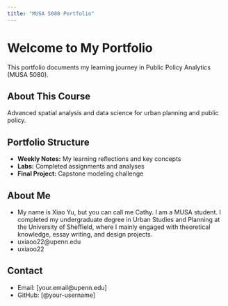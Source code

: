 ```yaml
---
title: "MUSA 5080 Portfolio"
---
```


# Welcome to My Portfolio

This portfolio documents my learning journey in Public Policy Analytics (MUSA 5080).

## About This Course
Advanced spatial analysis and data science for urban planning and public policy.

## Portfolio Structure
- **Weekly Notes:** My learning reflections and key concepts
- **Labs:** Completed assignments and analyses
- **Final Project:** Capstone modeling challenge

## About Me
- My name is Xiao Yu, but you can call me Cathy. I am a MUSA student. I completed my undergraduate degree in Urban Studies and Planning at the University of Sheffield, where I mainly engaged with theoretical knowledge, essay writing, and design projects.
- uxiaoo22@upenn.edu
- uxiaoo22


## Contact
- Email: [your.email@upenn.edu]
- GitHub: [@your-username]
